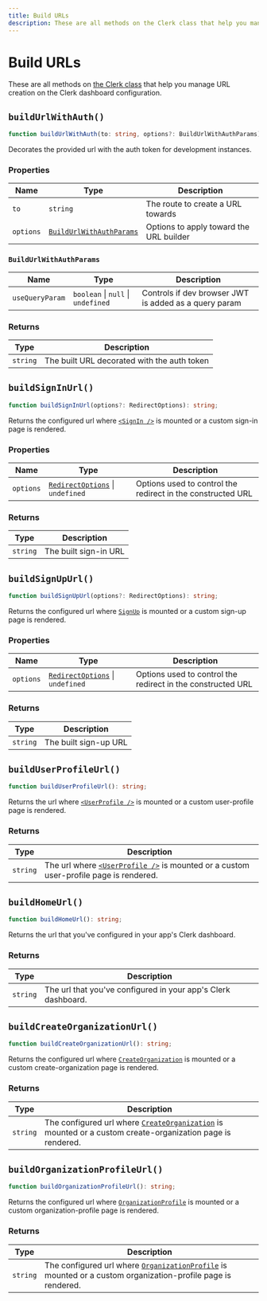 ```yaml
---
title: Build URLs
description: These are all methods on the Clerk class that help you manage URL creation on the Clerk dashboard configuration.
---
```


# Build URLs

These are all methods on [the Clerk class](/docs/references/javascript/clerk/clerk) that help you manage URL creation on the Clerk dashboard configuration.

## `buildUrlWithAuth()`

```typescript
function buildUrlWithAuth(to: string, options?: BuildUrlWithAuthParams): string;
```

Decorates the provided url with the auth token for development instances.

### Properties

| Name | Type | Description |
| --- | --- | --- |
| `to` | `string` | The route to create a URL towards |
| `options` | [`BuildUrlWithAuthParams`](#build-url-with-auth-params) | Options to apply toward the URL builder |

### `BuildUrlWithAuthParams`

| Name | Type | Description |
| --- | --- | --- |
| `useQueryParam` | `boolean` \| `null` \| `undefined` | Controls if dev browser JWT is added as a query param |

### Returns

| Type | Description |
| --- | --- |
| `string` | The built URL decorated with the auth token |

## `buildSignInUrl()`

```typescript
function buildSignInUrl(options?: RedirectOptions): string;
```

Returns the configured url where [`<SignIn />`](/docs/components/authentication/sign-in) is mounted or a custom sign-in page is rendered.

### Properties

| Name | Type | Description |
| --- | --- | --- |
| `options` | [`RedirectOptions`](/docs/references/javascript/types/redirect-options) \| `undefined` | Options used to control the redirect in the constructed URL |

### Returns

| Type | Description |
| --- | --- |
| `string` | The built sign-in URL |

## `buildSignUpUrl()`

```typescript
function buildSignUpUrl(options?: RedirectOptions): string;
```

Returns the configured url where <code><a href="/docs/references/javascript/clerk/sign-up">SignUp</a></code> is mounted or a custom sign-up page is rendered.

### Properties

| Name | Type | Description |
| --- | --- | --- |
| `options` | [`RedirectOptions`](/docs/references/javascript/types/redirect-options) \| `undefined` | Options used to control the redirect in the constructed URL |

### Returns

| Type | Description |
| --- | --- |
| `string` | The built sign-up URL |

## `buildUserProfileUrl()`

```typescript
function buildUserProfileUrl(): string;
```

Returns the url where [`<UserProfile />`](/docs/components/user/user-profile) is mounted or a custom user-profile page is rendered.

### Returns

| Type | Description |
| --- | --- |
| `string` | The url where [`<UserProfile />`](/docs/components/user/user-profile) is mounted or a custom user-profile page is rendered. |

## `buildHomeUrl()`

```typescript
function buildHomeUrl(): string;
```

Returns the url that you've configured in your app's Clerk dashboard.

### Returns

| Type | Description |
| --- | --- |
| `string` | The url that you've configured in your app's Clerk dashboard. |

## `buildCreateOrganizationUrl()`

```typescript
function buildCreateOrganizationUrl(): string;
```

Returns the configured url where <code><a href="/docs/references/javascript/clerk/create-organization">CreateOrganization</a></code> is mounted or a custom create-organization page is rendered.

### Returns

| Type | Description |
| --- | --- |
| `string` | The configured url where [`CreateOrganization`](/docs/references/javascript/clerk/create-organization) is mounted or a custom create-organization page is rendered. |

## `buildOrganizationProfileUrl()`

```typescript
function buildOrganizationProfileUrl(): string;
```

Returns the configured url where <code><a href="/docs/references/javascript/clerk/organization-profile">OrganizationProfile</a></code> is mounted or a custom organization-profile page is rendered.

### Returns

| Type | Description |
| --- | --- |
| `string` | The configured url where [`OrganizationProfile`](/docs/references/javascript/clerk/organization-profile) is mounted or a custom organization-profile page is rendered. |
